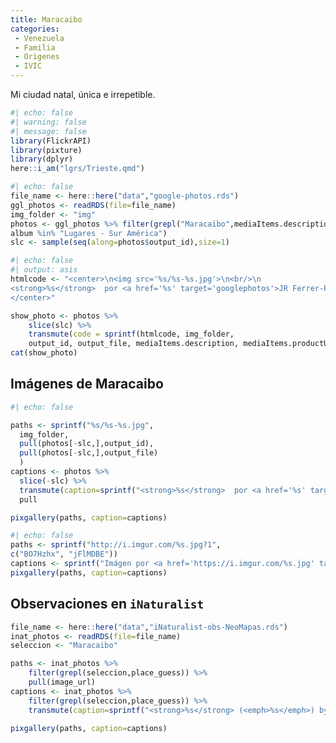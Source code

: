 ```yaml
---
title: Maracaibo
categories:
 - Venezuela
 - Familia
 - Origenes
 - IVIC
---
```


Mi ciudad natal, única e irrepetible.

```r
#| echo: false
#| warning: false
#| message: false
library(FlickrAPI)
library(pixture)
library(dplyr)
here::i_am("lgrs/Trieste.qmd")
```

```r
#| echo: false
file_name <- here::here("data","google-photos.rds")
ggl_photos <- readRDS(file=file_name)
img_folder <- "img"
photos <- ggl_photos %>% filter(grepl("Maracaibo",mediaItems.description),
album %in% "Lugares - Sur América")
slc <- sample(seq(along=photos$output_id),size=1)
```

```r
#| echo: false
#| output: asis
htmlcode <- "<center>\n<img src='%s/%s-%s.jpg'>\n<br/>\n
<strong>%s</strong>  por <a href='%s' target='googlephotos'>JR Ferrer-Paris @ Google Photos</a><br/>
</center>"

show_photo <- photos %>% 
    slice(slc) %>%
    transmute(code = sprintf(htmlcode, img_folder, 
    output_id, output_file, mediaItems.description, mediaItems.productUrl)) %>% pull()
cat(show_photo)
```

## Imágenes de Maracaibo

```r
#| echo: false

paths <- sprintf("%s/%s-%s.jpg",
  img_folder, 
  pull(photos[-slc,],output_id),
  pull(photos[-slc,],output_file)
  )
captions <- photos %>%
  slice(-slc) %>% 
  transmute(caption=sprintf("<strong>%s</strong>  por <a href='%s' target='googlephotos'>JR Ferrer-Paris @ Google Photos</a>",mediaItems.description,mediaItems.productUrl)) %>% 
  pull

pixgallery(paths, caption=captions)

```
```r
#| echo: false
paths <- sprintf("http://i.imgur.com/%s.jpg?1",
c("BO7Hzhx", "jFlMDBE"))
captions <- sprintf("Imágen por <a href='https://i.imgur.com/%s.jpg' target='imgur'>NeoMapas @ imgur</a>",  c("BO7Hzhx", "jFlMDBE"))
pixgallery(paths, caption=captions)
```

## Observaciones en `iNaturalist`


```r
file_name <- here::here("data","iNaturalist-obs-NeoMapas.rds")
inat_photos <- readRDS(file=file_name) 
seleccion <- "Maracaibo"
```

```r
paths <- inat_photos %>% 
    filter(grepl(seleccion,place_guess)) %>% 
    pull(image_url)
captions <- inat_photos %>% 
    filter(grepl(seleccion,place_guess)) %>% 
    transmute(caption=sprintf("<strong>%s</strong> (<emph>%s</emph>) by <a href='%s' target='iNat'>NeoMapas @ iNaturalist</a>",species_guess,scientific_name,url)) %>% pull()

pixgallery(paths, caption=captions)
```